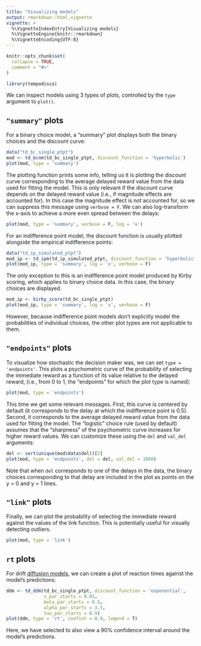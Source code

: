 ```yaml
---
title: "Visualizing models"
output: rmarkdown::html_vignette
vignette: >
  %\VignetteIndexEntry{Visualizing models}
  %\VignetteEngine{knitr::rmarkdown}
  %\VignetteEncoding{UTF-8}
---
```


```r
knitr::opts_chunk$set(
  collapse = TRUE,
  comment = "#>"
)
```

```r
library(tempodisco)
```

We can inspect models using 3 types of plots, controlled by the `type` argument to `plot()`.

## `"summary"` plots
 
For a binary choice model, a "summary" plot displays both the binary choices and the discount curve:

```r
data("td_bc_single_ptpt")
mod <- td_bcnm(td_bc_single_ptpt, discount_function = 'hyperbolic')
plot(mod, type = 'summary')
```

The plotting function prints some info, telling us it is plotting the discount curve corresponding to the average delayed reward value from the data used for fitting the model. This is only relevant if the discount curve depends on the delayed reward value (i.e., if magnitude effects are accounted for). In this case the magnitude effect is not accounted for, so we can suppress this message using `verbose = F`. We can also log-transform the x-axis to achieve a more even spread between the delays:

```r
plot(mod, type = 'summary', verbose = F, log = 'x')
```

For an indifference point model, the discount function is usually plotted alongside the empirical indifference points:

```r
data("td_ip_simulated_ptpt")
mod_ip <- td_ipm(td_ip_simulated_ptpt, discount_function = 'hyperbolic')
plot(mod_ip, type = 'summary', log = 'x', verbose = F)
```

The only exception to this is an indifference point model produced by Kirby scoring, which applies to binary choice data. In this case, the binary choices are displayed.

```r
mod_ip <- kirby_score(td_bc_single_ptpt)
plot(mod_ip, type = 'summary', log = 'x', verbose = F)
```

However, because indifference point models don't explicitly model the probabilities of individual choices, the other plot types are not applicable to them.

## `"endpoints"` plots

To visualize how stochastic the decision maker was, we can set `type = 'endpoints'`. This plots a psychometric curve of the probability of selecting the immediate reward as a function of its value relative to the delayed reward, (i.e., from 0 to 1, the "endpoints" for which the plot type is named):

```r
plot(mod, type = 'endpoints')
```

This time we get some relevant messages. First, this curve is centered by default (it corresponds to the delay at which the indifference point is 0.5). Second, it corresponds to the average delayed reward value from the data used for fitting the model. The "logistic" choice rule (used by default) assumes that the "sharpness" of the psychometric curve increases for higher reward values. We can customize these using the `del` and `val_del` arguments:

```r
del <- sort(unique(mod$data$del))[2]
plot(mod, type = 'endpoints', del = del, val_del = 1000)
```

Note that when `del` corresponds to one of the delays in the data, the binary choices corresponding to that delay are included in the plot as points on the y = 0 and y = 1 lines.

## `"link"` plots

Finally, we can plot the probability of selecting the immediate reward against the values of the link function. This is potentially useful for visually detecting outliers.

```r
plot(mod, type = 'link')
```

## `rt` plots

For drift [diffusion models](drift-diffusion-models.html), we can create a plot of reaction times against the model's predictions:

```r
ddm <- td_ddm(td_bc_single_ptpt, discount_function = 'exponential',
              v_par_starts = 0.01,
              beta_par_starts = 0.5,
              alpha_par_starts = 3.5,
              tau_par_starts = 0.9)
plot(ddm, type = 'rt', confint = 0.9, legend = T)
```

Here, we have selected to also view a 90% confidence interval around the model's predictions.
